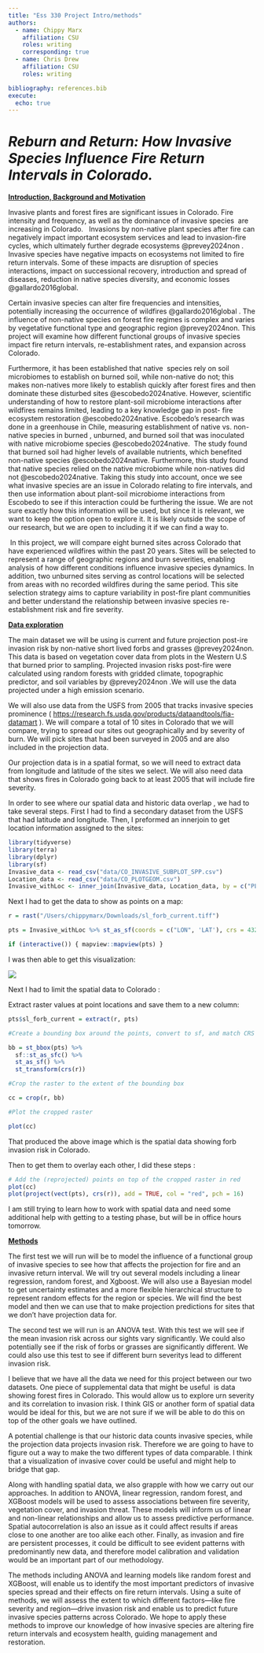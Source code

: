 ```yaml
---
title: "Ess 330 Project Intro/methods"
authors:
  - name: Chippy Marx
    affiliation: CSU
    roles: writing
    corresponding: true
  - name: Chris Drew
    affiliation: CSU
    roles: writing

bibliography: references.bib
execute: 
  echo: true
---
```


# *Reburn and Return: How Invasive Species Influence Fire Return Intervals in Colorado.*

[**Introduction, Background and Motivation**]{.underline}

Invasive plants and forest fires are significant issues in Colorado. Fire intensity and frequency, as well as the dominance of invasive species  are increasing in Colorado.   Invasions by non-native plant species after fire can negatively impact important ecosystem services and lead to invasion-fire cycles, which ultimately further degrade ecosystems @prevey2024non . Invasive species have negative impacts on ecosystems not limited to fire return intervals. Some of these impacts are disruption of species interactions, impact on successional recovery, introduction and spread of diseases, reduction in native species diversity, and economic losses @gallardo2016global. 

Certain invasive species can alter fire frequencies and intensities, potentially increasing the occurrence of wildfires @gallardo2016global . The influence of non-native species on forest fire regimes is complex and varies by vegetative functional type and geographic region @prevey2024non. This project will examine how different functional groups of invasive species impact fire return intervals, re-establishment rates, and expansion across Colorado. 

Furthermore, it has been established that native  species rely on soil microbiomes to establish on burned soil, while non-native do not; this makes non-natives more likely to establish quickly after forest fires and then dominate these disturbed sites @escobedo2024native. However, scientific understanding of how to restore plant-soil microbiome interactions after wildfires remains limited, leading to a key knowledge gap in post- fire ecosystem restoration @escobedo2024native. Escobedo's research was done in a greenhouse in Chile, measuring establishment of native vs. non-native species in burned , unburned, and burned soil that was inoculated with native microbiome species @escobedo2024native.  The study found that burned soil had higher levels of available nutrients, which benefited non-native species @escobedo2024native. Furthermore, this study found that native species relied on the native microbiome while non-natives did not @escobedo2024native. Taking this study into account, once we see what invasive species are an issue in Colorado relating to fire intervals, and then use information about plant-soil microbiome interactions from Escobedo to see if this interaction could be furthering the issue. We are not sure exactly how this information will be used, but since it is relevant, we want to keep the option open to explore it. It is likely outside the scope of our research, but we are open to including it if we can find a way to.

 In this project, we will compare eight burned sites across Colorado that have experienced wildfires within the past 20 years. Sites will be selected to represent a range of geographic regions and burn severities, enabling analysis of how different conditions influence invasive species dynamics. In addition, two unburned sites serving as control locations will be selected from areas with no recorded wildfires during the same period. This site selection strategy aims to capture variability in post-fire plant communities and better understand the relationship between invasive species re-establishment risk and fire severity. 

[**Data exploration**]{.underline}

The main dataset we will be using is current and future projection post-ire invasion risk by non-native short lived forbs and grasses @prevey2024non. This data is based on vegetation cover data from plots in the Western U.S that burned prior to sampling. Projected invasion risks post-fire were calculated using random forests with gridded climate, topographic predictor, and soil variables by @prevey2024non .We will use the data projected under a high emission scenario. 

We will also use data from the USFS from 2005 that tracks invasive species prominence ( <https://research.fs.usda.gov/products/dataandtools/fia-datamart> ). We will compare a total of 10 sites in Colorado that we will compare, trying to spread our sites out geographically and by severity of burn. We will pick sites that had been surveyed in 2005 and are also included in the projection data. 

Our projection data is in a spatial format, so we will need to extract data from longitude and latitude of the sites we select. We will also need data that shows fires in Colorado going back to at least 2005 that will include fire severity. 

In order to see where our spatial data and historic data overlap , we had to take several steps. First I had to find a secondary dataset from the USFS that had latitude and longitude. Then, I preformed an innerjoin to get location information assigned to the sites:

```r
library(tidyverse)
library(terra)
library(dplyr)
library(sf)
Invasive_data <- read_csv("data/CO_INVASIVE_SUBPLOT_SPP.csv")
Location_data <- read_csv("data/CO_PLOTGEOM.csv")
Invasive_withLoc <- inner_join(Invasive_data, Location_data, by = c("PLT_CN" = 'CN'))

```

Next I had to get the data to show as points on a map:

```r
r = rast("/Users/chippymarx/Downloads/sl_forb_current.tiff")

pts = Invasive_withLoc %>% st_as_sf(coords = c("LON", 'LAT'), crs = 4326)

if (interactive()) { mapview::mapview(pts) }
```

I was then able to get this visualization:

![](img/USFSdataonmap.png)

Next I had to limit the spatial data to Colorado :

Extract raster values at point locations and save them to a new column:

```r
pts$sl_forb_current = extract(r, pts)

#Create a bounding box around the points, convert to sf, and match CRS with raster:

bb = st_bbox(pts) %>% 
  sf::st_as_sfc() %>% 
  st_as_sf() %>% 
  st_transform(crs(r))

#Crop the raster to the extent of the bounding box

cc = crop(r, bb)

#Plot the cropped raster

plot(cc) 
```

That produced the above image which is the spatial data showing forb invasion risk in Colorado.

Then to get them to overlay each other, I did these steps :

```r
# Add the (reprojected) points on top of the cropped raster in red
plot(cc)
plot(project(vect(pts), crs(r)), add = TRUE, col = "red", pch = 16)
```

I am still trying to learn how to work with spatial data and need some additional help with getting to a testing phase, but will be in office hours tomorrow.

[**Methods**]{.underline}

The first test we will run will be to model the influence of a functional group of invasive species to see how that affects the projection for fire and an invasive return interval. We will try out several models including a linear regression, random forest, and Xgboost. We will also use a Bayesian model to get uncertainty estimates and a more flexible hierarchical structure to represent random effects for the region or species. We will find the best model and then we can use that to make projection predictions for sites that we don’t have projection data for.  

The second test we will run is an ANOVA test. With this test we will see if the mean invasion risk across our sights vary significantly. We could also potentially see if the risk of forbs or grasses are significantly different. We could also use this test to see if different burn severitys lead to different invasion risk. 

I believe that we have all the data we need for this project between our two datasets. One piece of supplemental data that might be useful  is data showing forest fires in Colorado. This would allow us to explore urn severity and its correlation to invasion risk. I think GIS or another form of spatial data would be ideal for this, but we are not sure if we will be able to do this on top of the other goals we have outlined.

A potential challenge is that our historic data counts invasive species, while the projection data projects invasion risk. Therefore we are going to have to figure out a way to make the two different types of data comparable. I think that a visualization of invasive cover could be useful and might help to bridge that gap. 

Along with handling spatial data, we also grapple with how we carry out our approaches. In addition to ANOVA, linear regression, random forest, and XGBoost models will be used to assess associations between fire severity, vegetation cover, and invasion threat. These models will inform us of linear and non-linear relationships and allow us to assess predictive performance. Spatial autocorrelation is also an issue as it could affect results if areas close to one another are too alike each other. Finally, as invasion and fire are persistent processes, it could be difficult to see evident patterns with predominantly new data, and therefore model calibration and validation would be an important part of our methodology.

The methods including ANOVA and learning models like random forest and XGBoost, will enable us to identify the most important predictors of invasive species spread and their effects on fire return intervals. Using a suite of methods, we will assess the extent to which different factors—like fire severity and region—drive invasion risk and enable us to predict future invasive species patterns across Colorado. We hope to apply these methods to improve our knowledge of how invasive species are altering fire return intervals and ecosystem health, guiding management and restoration.
